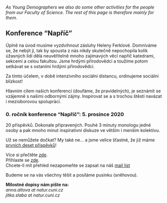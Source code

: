 *As Young Demographers we also do some other activities for the people from our Faculty of Science. The rest of this page is therefore mainly for them.*

## Konference "Napříč"
Úplně na úvod musíme vyzdvihnout zásluhy Heleny Ferklové. Domníváme se, že nebýt jí, tak by spousta z nás nikdy skutečně nepochopila kolik úžasných lidí dělá neuvěřitelně mnoho zajímavých věcí napříč katedrami, sekcemi a celou fakultou. Jsme hrdými přírodovědci a toužíme potom setkávat se s ostaními hrdými přirodovědci.  

Za tímto účelem, v době intenzivního sociální distancu, ordinujeme sociální blízkost!  

Hlavním cílem našich konferencí (doufáme, že pravidelných), je seznámit se vzájemně s našimi odbornými zájmy. Inspirovat se a s trochou štěstí navázat i mezioborovou spolupráci.  

### 0. ročník konference "Napříč": 5. prosince 2020
20 příspěvků. Dokonale připravených. Pouhé 3 minuty monologu jedné osoby a pak mnoho minut inspirativní diskuze ve větším i menším kolektivu.  

Už se nemůžete dočkat? My také ne... a jsme velice šťastné, že již máme [prvních deset příspěvků](https://youngdemographers.github.io/napric0-prispevky)!

Více si přečtěte [zde](https://drive.google.com/file/d/1T7jNMGQ6CsX1BiomOitX1GN95Y3m0or4/view?usp=sharing).  
Přihlaste se [zde](https://docs.google.com/forms/d/e/1FAIpQLScmNP5Q-oHEjIB3rXSIjVWdWfxEXyUg0Fz0Pa8tvnqDzA0i8Q/viewform).  
Chcete-li mít přehled nezapomeňte se zapsat na náš [mail list](https://docs.google.com/forms/d/e/1FAIpQLSetQ4e3fc4qpA-GR1qt7GNC6dxPjhEN3Xbbz9yuXf312E_RgQ/viewform)

Budeme se na vás všechny těšit a posíláme pusinku (sněhovou).

**Milostné dopisy nám pište na:**  
*anna.altova at natur.cuni.cz*  
*jitka.slaba at natur.cuni.cz*
